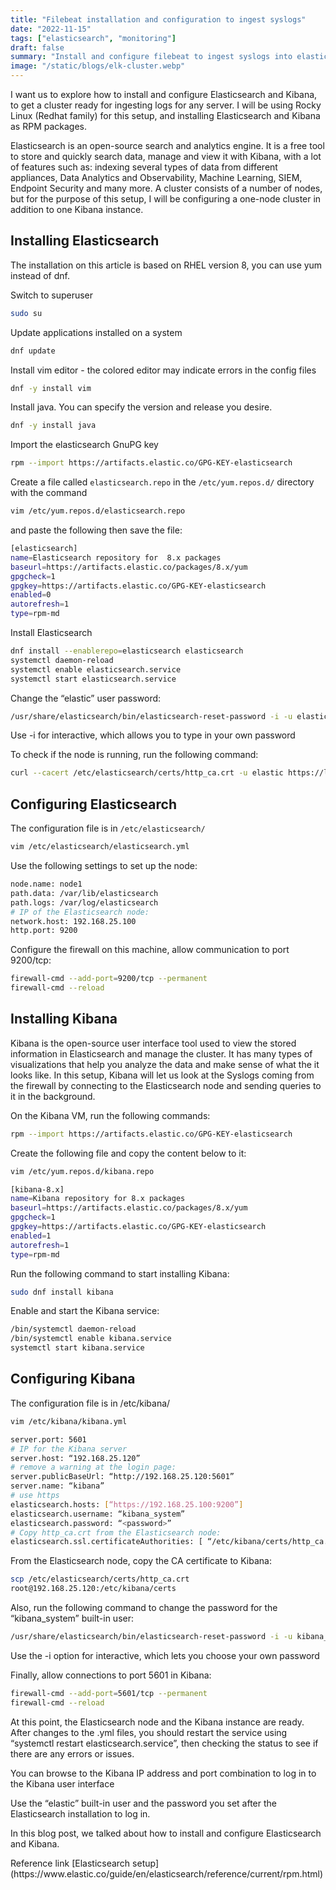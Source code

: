 ```yaml
---
title: "Filebeat installation and configuration to ingest syslogs"
date: "2022-11-15"
tags: ["elasticsearch", "monitoring"]
draft: false
summary: "Install and configure filebeat to ingest syslogs into elasticsearch"
image: "/static/blogs/elk-cluster.webp"
---
```


I want us to explore how to install and configure Elasticsearch and Kibana, to get a cluster ready for ingesting logs for any server.
I will be using Rocky Linux (Redhat family) for this setup, and installing Elasticsearch and Kibana as RPM packages.

Elasticsearch is an open-source search and analytics engine. It is a free tool to store and quickly search data, manage and view it with Kibana, with a lot of features such as: indexing several types of data from different appliances, Data Analytics and Observability, Machine Learning, SIEM, Endpoint Security and many more.
A cluster consists of a number of nodes, but for the purpose of this setup, I will be configuring a one-node cluster in addition to one Kibana instance.

## Installing Elasticsearch

The installation on this article is based on RHEL version 8, you can use yum instead of dnf.

Switch to superuser

```bash
sudo su
```

Update applications installed on a system

```bash
dnf update
```

Install vim editor - the colored editor may indicate errors in the config files

```bash
dnf -y install vim
```

Install java. You can specify the version and release you desire.

```bash
dnf -y install java
```

Import the elasticsearch GnuPG key

```bash
rpm --import https://artifacts.elastic.co/GPG-KEY-elasticsearch
```

Create a file called `elasticsearch.repo` in the `/etc/yum.repos.d/` directory with the command

```bash
vim /etc/yum.repos.d/elasticsearch.repo
```

and paste the following then save the file:

```bash
[elasticsearch]
name=Elasticsearch repository for  8.x packages
baseurl=https://artifacts.elastic.co/packages/8.x/yum
gpgcheck=1
gpgkey=https://artifacts.elastic.co/GPG-KEY-elasticsearch
enabled=0
autorefresh=1
type=rpm-md
```

Install Elasticsearch

```bash
dnf install --enablerepo=elasticsearch elasticsearch
systemctl daemon-reload
systemctl enable elasticsearch.service
systemctl start elasticsearch.service
```

Change the “elastic” user password:

```bash
/usr/share/elasticsearch/bin/elasticsearch-reset-password -i -u elastic
```

Use -i for interactive, which allows you to type in your own password

To check if the node is running, run the following command:

```bash
curl --cacert /etc/elasticsearch/certs/http_ca.crt -u elastic https://localhost:9200
```

## Configuring Elasticsearch

The configuration file is in `/etc/elasticsearch/`

```bash
vim /etc/elasticsearch/elasticsearch.yml
```

Use the following settings to set up the node:

```bash
node.name: node1
path.data: /var/lib/elasticsearch
path.logs: /var/log/elasticsearch
# IP of the Elasticsearch node:
network.host: 192.168.25.100
http.port: 9200
```

Configure the firewall on this machine, allow communication to port 9200/tcp:

```bash
firewall-cmd --add-port=9200/tcp --permanent
firewall-cmd --reload
```

## Installing Kibana

Kibana is the open-source user interface tool used to view the stored information in Elasticsearch and manage the cluster.
It has many types of visualizations that help you analyze the data and make sense of what the it looks like.
In this setup, Kibana will let us look at the Syslogs coming from the firewall by connecting to the Elasticsearch node and sending queries to it in the background.

On the Kibana VM, run the following commands:

```bash
rpm --import https://artifacts.elastic.co/GPG-KEY-elasticsearch
```

Create the following file and copy the content below to it:

```bash
vim /etc/yum.repos.d/kibana.repo
```

```bash
[kibana-8.x]
name=Kibana repository for 8.x packages
baseurl=https://artifacts.elastic.co/packages/8.x/yum
gpgcheck=1
gpgkey=https://artifacts.elastic.co/GPG-KEY-elasticsearch
enabled=1
autorefresh=1
type=rpm-md
```

Run the following command to start installing Kibana:

```bash
sudo dnf install kibana
```

Enable and start the Kibana service:

```bash
/bin/systemctl daemon-reload
/bin/systemctl enable kibana.service
systemctl start kibana.service
```

## Configuring Kibana

The configuration file is in /etc/kibana/

```bash
vim /etc/kibana/kibana.yml
```

```bash
server.port: 5601
# IP for the Kibana server
server.host: “192.168.25.120”
# remove a warning at the login page:
server.publicBaseUrl: “http://192.168.25.120:5601”
server.name: “kibana”
# use https
elasticsearch.hosts: [“https://192.168.25.100:9200”]
elasticsearch.username: “kibana_system”
elasticsearch.password: “<password>”
# Copy http_ca.crt from the Elasticsearch node:
elasticsearch.ssl.certificateAuthorities: [ “/etc/kibana/certs/http_ca.crt” ]
```

From the Elasticsearch node, copy the CA certificate to Kibana:

```bash
scp /etc/elasticsearch/certs/http_ca.crt
root@192.168.25.120:/etc/kibana/certs
```

Also, run the following command to change the password for the “kibana_system” built-in user:

```bash
/usr/share/elasticsearch/bin/elasticsearch-reset-password -i -u kibana_system
```

Use the -i option for interactive, which lets you choose your own password

Finally, allow connections to port 5601 in Kibana:

```bash
firewall-cmd --add-port=5601/tcp --permanent
firewall-cmd --reload
```

At this point, the Elasticsearch node and the Kibana instance are ready. After changes to the .yml files, you should restart the service using “systemctl restart elasticsearch.service”, then checking the status to see if there are any errors or issues.

You can browse to the Kibana IP address and port combination to log in to the Kibana user interface

Use the “elastic” built-in user and the password you set after the Elasticsearch installation to log in.

In this blog post, we talked about how to install and configure Elasticsearch and Kibana.

<callout-info>
  Reference link [Elasticsearch
  setup](https://www.elastic.co/guide/en/elasticsearch/reference/current/rpm.html)
</callout-info>
